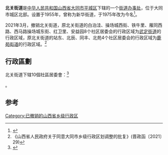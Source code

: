 {{中国乡级行政区|14/02/02/002/000
| 电话区号 = 352
}}
'''北关街道'''是[[中华人民共和国|中华人民共和国]][[山西省|山西省]][[大同市|大同市]][[平城区|平城区]]下辖的一个[[街道办事处|街道办事处]]，位于大同市城区北部。设置于1955年，曾称为新华街道，于1975年改为今名<ref name="xzqh">{{Cite web|title=1997年城区行政区划|url=http://www.xzqh.org/html/2010/1230/22254.html|accessdate=2011-08-13|publisher=行政区划网|deadurl=yes|archiveurl=https://web.archive.org/web/20131202223915/http://www.xzqh.org/html/2010/1230/22254.html|archivedate=2013-12-02}}</ref>。

2021年3月，撤销北关街道，原北关街道的白泊洼、操场城西街、铁牛里、雁同西路、西马路操场城东街、红卫里、安益园8个社区居委会的行政区域为[[武定街道|武定街道]]的行政区域，原北关街道的站东、北辰、同丰、北苑4个社区居委会的行政区域为[[鹿苑街道_(大同市)|鹿苑街道]]的行政区域。<ref>《山西省人民政府关于同意大同市乡级行政区划调整的批复》(晋政函〔2021〕29)</ref>

== 行政區劃 ==
北关街道下辖10個社區居委會：<ref>{{PRC admin/ref sgc|14/02/02/002/000}}</ref>

{{PRC admin/children|14/02/02/002/000}}。

== 参考 ==
{{reflist}}

{{PRC admin/navcat|14/02/02/002/000}}

[[Category:已撤销的山西省乡级行政区|Category:已撤销的山西省乡级行政区]]